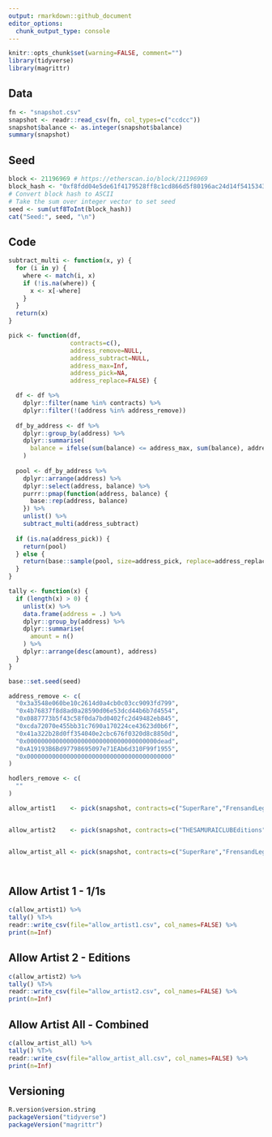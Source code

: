 ```yaml
---
output: rmarkdown::github_document
editor_options: 
  chunk_output_type: console
---
```


<!-- README.md is generated from README.Rmd. Please edit that file -->

```r
knitr::opts_chunk$set(warning=FALSE, comment="")
library(tidyverse)
library(magrittr)
```

## Data
```r
fn <- "snapshot.csv"
snapshot <- readr::read_csv(fn, col_types=c("ccdcc"))
snapshot$balance <- as.integer(snapshot$balance)
summary(snapshot)
```

## Seed
```r
block <- 21196969 # https://etherscan.io/block/21196969
block_hash <- "0xf8fdd04e5de61f4179528ff8c1cd866d5f80196ac24d14f5415343eb4b325705"
# Convert block hash to ASCII
# Take the sum over integer vector to set seed
seed <- sum(utf8ToInt(block_hash))
cat("Seed:", seed, "\n")
```

## Code
```r
subtract_multi <- function(x, y) {
  for (i in y) {
    where <- match(i, x)
    if (!is.na(where)) {
      x <- x[-where]
    }
  }
  return(x)
}

pick <- function(df,
                 contracts=c(),
                 address_remove=NULL,
                 address_subtract=NULL,
                 address_max=Inf,
                 address_pick=NA,
                 address_replace=FALSE) {

  df <- df %>%
    dplyr::filter(name %in% contracts) %>%
    dplyr::filter(!(address %in% address_remove))
  
  df_by_address <- df %>%
    dplyr::group_by(address) %>%
    dplyr::summarise(
      balance = ifelse(sum(balance) <= address_max, sum(balance), address_max)
    )
  
  pool <- df_by_address %>%
    dplyr::arrange(address) %>%
    dplyr::select(address, balance) %>%
    purrr::pmap(function(address, balance) {
      base::rep(address, balance)
    }) %>%
    unlist() %>%
    subtract_multi(address_subtract)
  
  if (is.na(address_pick)) {
    return(pool)
  } else {
    return(base::sample(pool, size=address_pick, replace=address_replace))
  }
}

tally <- function(x) {
  if (length(x) > 0) {
    unlist(x) %>%
    data.frame(address = .) %>%
    dplyr::group_by(address) %>%
    dplyr::summarise(
      amount = n()
    ) %>%
    dplyr::arrange(desc(amount), address)
  }
}
```

```r
base::set.seed(seed)

address_remove <- c(
  "0x3a3548e060be10c2614d0a4cb0c03cc9093fd799",
  "0x4b76837f8d8ad0a28590d06e53dcd44b6b7d4554",
  "0x0887773b5f43c58f0da7bd0402fc2d49482eb845",
  "0xcda72070e455bb31c7690a170224ce43623d0b6f",
  "0x41a322b28d0ff354040e2cbc676f0320d8c8850d",
  "0x000000000000000000000000000000000000dead",
  "0xA19193B6Bd97798695097e71EAb6d310F99f1955",
  "0x0000000000000000000000000000000000000000"
)

hodlers_remove <- c(
  ""
)

allow_artist1    <- pick(snapshot, contracts=c("SuperRare","FrensandLegends","MomentsintheTimeline","ExpressionsofId","ILOVEAMERICA","KnownOrigin","THEMEDICIS","ICONSLEGENDSDALI","ICONSLEGENDSFRIDA","YokaiOni","SpoliaBelli","ErrorAestheticsVol1","DEGENPOSTERS","HopesFears","BAPTISM","MemoryAspects","Shapes","Glitchcraft","SpiritGuides","FoundationWorlds","Helium","NoCameras","NuclearSamurai","Collaborations","DarkArts","ShortStories"), address_remove=address_remove,address_max=1)


allow_artist2    <- pick(snapshot, contracts=c("THESAMURAICLUBEditions","HOLIDAYEDITION","TheStreamerEditions","SmileEditions","GoldClubSeriesEditions","GOLDSAMURAICLUBEditions","PreciousEditions","WhoamIEditions","MushroomForestEditions"), address_remove=address_remove,address_subtract=allow_artist1,address_max=1)


allow_artist_all <- pick(snapshot, contracts=c("SuperRare","FrensandLegends","MomentsintheTimeline","ExpressionsofId","ILOVEAMERICA","KnownOrigin","THEMEDICIS","ICONSLEGENDSDALI","ICONSLEGENDSFRIDA","YokaiOni","SpoliaBelli","ErrorAestheticsVol1","DEGENPOSTERS","HopesFears","BAPTISM","MemoryAspects","Shapes","Glitchcraft","SpiritGuides","FoundationWorlds","Helium","NoCameras","NuclearSamurai","Collaborations","DarkArts","ShortStories","THESAMURAICLUBEditions","HOLIDAYEDITION","TheStreamerEditions","SmileEditions","GoldClubSeriesEditions","GOLDSAMURAICLUBEditions","PreciousEditions","WhoamIEditions","MushroomForestEditions"), address_remove=address_remove,address_max=1)




```


## Allow Artist 1 - 1/1s
```r
c(allow_artist1) %>%
tally() %T>%
readr::write_csv(file="allow_artist1.csv", col_names=FALSE) %>%
print(n=Inf)
```




## Allow Artist 2 - Editions
```r
c(allow_artist2) %>%
tally() %T>%
readr::write_csv(file="allow_artist2.csv", col_names=FALSE) %>%
print(n=Inf)
```



## Allow Artist All - Combined
```r
c(allow_artist_all) %>%
tally() %T>%
readr::write_csv(file="allow_artist_all.csv", col_names=FALSE) %>%
print(n=Inf)
```




## Versioning
```r
R.version$version.string
packageVersion("tidyverse")
packageVersion("magrittr")
```
